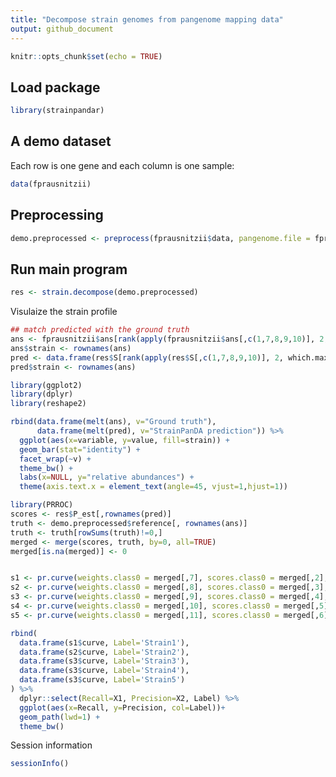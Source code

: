```yaml
---
title: "Decompose strain genomes from pangenome mapping data"
output: github_document
---
```


```r
knitr::opts_chunk$set(echo = TRUE)
```

## Load package
```r
library(strainpandar)
```

## A demo dataset

Each row is one gene and each column is one sample:

```r
data(fprausnitzii)
```

## Preprocessing

```r
demo.preprocessed <- preprocess(fprausnitzii$data, pangenome.file = fprausnitzii$pangenome)
```

## Run main program

```r
res <- strain.decompose(demo.preprocessed)
```

Visulaize the strain profile

```r
## match predicted with the ground truth
ans <- fprausnitzii$ans[rank(apply(fprausnitzii$ans[,c(1,7,8,9,10)], 2, which.max)),]
ans$strain <- rownames(ans)
pred <- data.frame(res$S[rank(apply(res$S[,c(1,7,8,9,10)], 2, which.max)),])
pred$strain <- rownames(ans)

library(ggplot2)
library(dplyr)
library(reshape2)

rbind(data.frame(melt(ans), v="Ground truth"), 
      data.frame(melt(pred), v="StrainPanDA prediction")) %>% 
  ggplot(aes(x=variable, y=value, fill=strain)) + 
  geom_bar(stat="identity") +
  facet_wrap(~v) + 
  theme_bw() + 
  labs(x=NULL, y="relative abundances") + 
  theme(axis.text.x = element_text(angle=45, vjust=1,hjust=1))
```

```r
library(PRROC)
scores <- res$P_est[,rownames(pred)]
truth <- demo.preprocessed$reference[, rownames(ans)]
truth <- truth[rowSums(truth)!=0,]
merged <- merge(scores, truth, by=0, all=TRUE)
merged[is.na(merged)] <- 0


s1 <- pr.curve(weights.class0 = merged[,7], scores.class0 = merged[,2], curve = TRUE) 
s2 <- pr.curve(weights.class0 = merged[,8], scores.class0 = merged[,3], curve = TRUE) 
s3 <- pr.curve(weights.class0 = merged[,9], scores.class0 = merged[,4], curve = TRUE) 
s4 <- pr.curve(weights.class0 = merged[,10], scores.class0 = merged[,5], curve = TRUE) 
s5 <- pr.curve(weights.class0 = merged[,11], scores.class0 = merged[,6], curve = TRUE) 

rbind(
  data.frame(s1$curve, Label='Strain1'),
  data.frame(s2$curve, Label='Strain2'),
  data.frame(s3$curve, Label='Strain3'),
  data.frame(s3$curve, Label='Strain4'),
  data.frame(s3$curve, Label='Strain5')
) %>% 
  dplyr::select(Recall=X1, Precision=X2, Label) %>% 
  ggplot(aes(x=Recall, y=Precision, col=Label))+
  geom_path(lwd=1) + 
  theme_bw()
```



Session information
```r
sessionInfo()
```
